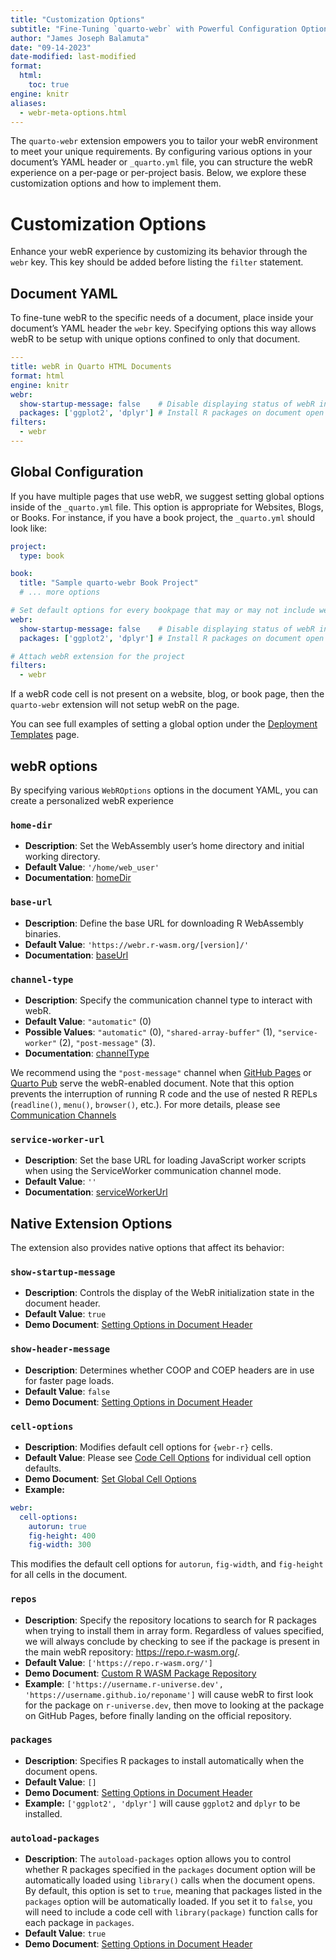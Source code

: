 ```yaml
---
title: "Customization Options"
subtitle: "Fine-Tuning `quarto-webr` with Powerful Configuration Options"
author: "James Joseph Balamuta"
date: "09-14-2023"
date-modified: last-modified
format: 
  html:
    toc: true
engine: knitr
aliases:
  - webr-meta-options.html
---
```


The `quarto-webr` extension empowers you to tailor your webR environment to meet your unique requirements. By configuring various options in your document's YAML header or `_quarto.yml` file, you can structure the webR experience on a per-page or per-project basis. Below, we explore these customization options and how to implement them.

# Customization Options

Enhance your webR experience by customizing its behavior through the `webr` key. This key should be added before listing the `filter` statement.

## Document YAML

To fine-tune webR to the specific needs of a document, place inside your document's YAML header the `webr` key. Specifying options this way allows webR to be setup with unique options confined to only that document.

```yaml
---
title: webR in Quarto HTML Documents
format: html
engine: knitr
webr: 
  show-startup-message: false    # Disable displaying status of webR initialization
  packages: ['ggplot2', 'dplyr'] # Install R packages on document open
filters:
  - webr
---
```

## Global Configuration

If you have multiple pages that use webR, we suggest setting global options inside of the `_quarto.yml` file. This option is appropriate for Websites, Blogs, or Books. For instance, if you have a book project, the `_quarto.yml` should look like: 

```yaml
project:
  type: book

book:
  title: "Sample quarto-webr Book Project"
  # ... more options

# Set default options for every bookpage that may or may not include webR.
webr: 
  show-startup-message: false    # Disable displaying status of webR initialization
  packages: ['ggplot2', 'dplyr'] # Install R packages on document open

# Attach webR extension for the project
filters:
  - webr
```

:::{.callout-note}
If a webR code cell is not present on a website, blog, or book page, then the `quarto-webr` extension will not setup webR on the page. 
:::

You can see full examples of setting a global option under the [Deployment Templates](qwebr-deployment-templates.qmd) page.

## webR options

By specifying various `WebROptions` options in the document YAML, you can create a personalized webR experience

### `home-dir`

- **Description**: Set the WebAssembly user's home directory and initial working directory.
- **Default Value**: `'/home/web_user'`
- **Documentation**: [homeDir](https://docs.r-wasm.org/webr/latest/api/js/interfaces/WebR.WebROptions.html#homedir)

### `base-url`

- **Description**: Define the base URL for downloading R WebAssembly binaries.
- **Default Value**: `'https://webr.r-wasm.org/[version]/'`
- **Documentation**: [baseUrl](https://docs.r-wasm.org/webr/latest/api/js/interfaces/WebR.WebROptions.html#baseurl)

### `channel-type`

- **Description**: Specify the communication channel type to interact with webR.
- **Default Value**: `"automatic"` (0)
- **Possible Values**: `"automatic"` (0), `"shared-array-buffer"` (1), `"service-worker"` (2), `"post-message"` (3).
- **Documentation**: [channelType](https://docs.r-wasm.org/webr/latest/api/js/interfaces/WebR.WebROptions.html#channeltype)

:::callout-note
We recommend using the `"post-message"` channel when [GitHub Pages](https://pages.github.com/) or [Quarto Pub](https://quartopub.com/) serve the webR-enabled document. Note that this option prevents the interruption of running R code and the use of nested R REPLs (`readline()`, `menu()`, `browser()`, etc.).
For more details, please see [Communication Channels](qwebr-communication-channels.qmd#sec-post-message)
:::

### `service-worker-url`

- **Description**: Set the base URL for loading JavaScript worker scripts when using the ServiceWorker communication channel mode.
- **Default Value**: `''`
- **Documentation**: [serviceWorkerUrl](https://docs.r-wasm.org/webr/latest/api/js/interfaces/WebR.WebROptions.html#serviceworkerurl)


## Native Extension Options

The extension also provides native options that affect its behavior:

### `show-startup-message`

- **Description**: Controls the display of the WebR initialization state in the document header.
- **Default Value**: `true`
- **Demo Document**: [Setting Options in Document Header](demos/qwebr-setting-options-in-document-yaml.qmd)

### `show-header-message`

- **Description**: Determines whether COOP and COEP headers are in use for faster page loads.
- **Default Value**: `false`
- **Demo Document**: [Setting Options in Document Header](demos/qwebr-setting-options-in-document-yaml.qmd)

### `cell-options`

- **Description**: Modifies default cell options for `{webr-r}` cells.
- **Default Value**: Please see [Code Cell Options](qwebr-cell-options.qmd) for individual cell option defaults.
- **Demo Document**: [Set Global Cell Options](demos/qwebr-global-cell-defaults.qmd)
- **Example:** 

```yaml
webr:
  cell-options:
    autorun: true
    fig-height: 400
    fig-width: 300
```

This modifies the default cell options for `autorun`, `fig-width`, and `fig-height` for all cells in the document. 

### `repos`

- **Description**: Specify the repository locations to search for R packages when trying to install them in array form. Regardless of values specified, we will always conclude by checking to see if the package is present in the main webR repository: <https://repo.r-wasm.org/>.
- **Default Value**: `['https://repo.r-wasm.org/']`
- **Demo Document**: [Custom R WASM Package Repository](demos/qwebr-custom-repository.qmd)
- **Example**: `['https://username.r-universe.dev', 'https://username.github.io/reponame']` will cause webR to first look for the package on `r-universe.dev`, then move to looking at the package on GitHub Pages, before finally landing on the official repository.

### `packages`

- **Description**: Specifies R packages to install automatically when the document opens.
- **Default Value**: `[]`
- **Demo Document**: [Setting Options in Document Header](demos/qwebr-setting-options-in-document-yaml.qmd)
- **Example:** `['ggplot2', 'dplyr']` will cause `ggplot2` and `dplyr` to be installed.

### `autoload-packages`

- **Description**: The `autoload-packages` option allows you to control whether R packages specified in the `packages` document option will be automatically loaded using `library()` calls when the document opens. By default, this option is set to `true`, meaning that packages listed in the `packages` option will be automatically loaded. If you set it to `false`, you will need to include a code cell with `library(package)` function calls for each package in `packages`.
- **Default Value**: `true`
- **Demo Document**: [Setting Options in Document Header](demos/qwebr-setting-options-in-document-yaml.qmd)

